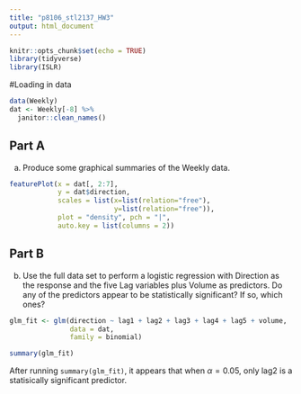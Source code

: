 ```yaml
---
title: "p8106_stl2137_HW3"
output: html_document
---
```


```r
knitr::opts_chunk$set(echo = TRUE)
library(tidyverse)
library(ISLR)
```

#Loading in data 

```r
data(Weekly)
dat <- Weekly[-8] %>% 
  janitor::clean_names()
```

## Part A
(a) Produce some graphical summaries of the Weekly data.
```r
featurePlot(x = dat[, 2:7], 
            y = dat$direction,
            scales = list(x=list(relation="free"), 
                          y=list(relation="free")),
            plot = "density", pch = "|", 
            auto.key = list(columns = 2))
```

## Part B

(b) Use the full data set to perform a logistic regression with Direction as the response and the five Lag variables plus Volume as predictors. Do any of the predictors appear to be statistically significant? If so, which ones?
```r
glm_fit <- glm(direction ~ lag1 + lag2 + lag3 + lag4 + lag5 + volume, 
               data = dat, 
               family = binomial)

summary(glm_fit)
```

After running `summary(glm_fit)`, it appears that when $\alpha = 0.05$, only lag2 is a statisically significant predictor. 
